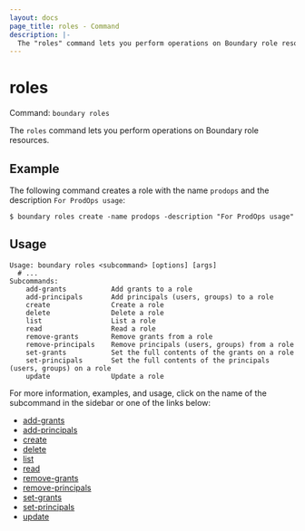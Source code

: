 ```yaml
---
layout: docs
page_title: roles - Command
description: |-
  The "roles" command lets you perform operations on Boundary role resources.
---
```


# roles

Command: `boundary roles`

The `roles` command lets you perform operations on Boundary role resources.

## Example

The following command creates a role with the name `prodops` and the description `For ProdOps usage`:

```shell-session
$ boundary roles create -name prodops -description "For ProdOps usage"
```

## Usage

<CodeBlockConfig hideClipboard>

```shell-session
Usage: boundary roles <subcommand> [options] [args]
  # ...
Subcommands:
    add-grants           Add grants to a role
    add-principals       Add principals (users, groups) to a role
    create               Create a role
    delete               Delete a role
    list                 List a role
    read                 Read a role
    remove-grants        Remove grants from a role
    remove-principals    Remove principals (users, groups) from a role
    set-grants           Set the full contents of the grants on a role
    set-principals       Set the full contents of the principals (users, groups) on a role
    update               Update a role
```

</CodeBlockConfig>

For more information, examples, and usage, click on the name
of the subcommand in the sidebar or one of the links below:

- [add-grants](/boundary/docs/api-clients/commands/roles/add-grants)
- [add-principals](/boundary/docs/api-clients/commands/roles/add-principals)
- [create](/boundary/docs/api-clients/commands/roles/create)
- [delete](/boundary/docs/api-clients/commands/roles/delete)
- [list](/boundary/docs/api-clients/commands/roles/list)
- [read](/boundary/docs/api-clients/commands/roles/read)
- [remove-grants](/boundary/docs/api-clients/commands/roles/remove-grants)
- [remove-principals](/boundary/docs/api-clients/commands/roles/remove-principals)
- [set-grants](/boundary/docs/api-clients/commands/roles/set-grants)
- [set-principals](/boundary/docs/api-clients/commands/roles/set-principals)
- [update](/boundary/docs/api-clients/commands/roles/update)
